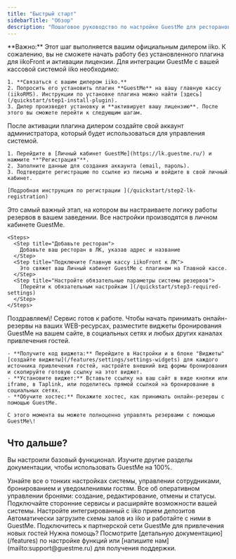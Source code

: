 ```yaml
---
title: "Быстрый старт"
sidebarTitle: "Обзор"
description: "Пошаговое руководство по настройке GuestMe для ресторанов: от установки плагина iiko до приема первого резерва."
---
```


<AccordionGroup>
  <Accordion title="Шаг 1: Установка плагина и активация лицензии (через дилера iiko)">
    <Warning>
      **Важно:** Этот шаг выполняется вашим официальным дилером iiko. К сожалению, вы не сможете начать работу без установленного плагина для iikoFront и активации лицензии.
    </Warning>
    Для интеграции GuestMe с вашей кассовой системой iiko необходимо:

    1. **Связаться с вашим дилером iiko.**
    2. Попросить его установить плагин **GuestMe** на вашу главную кассу (iikoRMS). Инструкции по установке плагина можно найти [здесь](/quickstart/step1-install-plugin).
    3. Дилер произведет установку и **активирует вашу лицензию**. После этого вы сможете перейти к следующим шагам.
  </Accordion>
  <Accordion title="Шаг 2: Регистрация в личном кабинете GuestMe">
    После активации плагина дилером создайте свой аккаунт администратора, который будет использоваться для управления системой.

    1. Перейдите в [Личный кабинет GuestMe](https://lk.guestme.ru/) и нажмите **"Регистрация"**.
    2. Заполните данные для создания аккаунта (email, пароль).
    3. Подтвердите регистрацию по ссылке из письма и войдите в свой личный кабинет.

    [Подробная инструкция по регистрации ](/quickstart/step2-lk-registration)
  </Accordion>
  <Accordion title="Шаг 3: Обязательные настройки системы">
    Это самый важный этап, на котором вы настраиваете логику работы резервов в вашем заведении. Все настройки производятся в личном кабинете GuestMe.

    <Steps>
      <Step title="Добавьте ресторан">
        Добавьте ваш ресторан в ЛК, указав адрес и название
      </Step>
      <Step title="Подключите Главную кассу iikoFront к ЛК">
        Это свяжет ваш Личный кабинет GuestMe с плагином на Главной кассе.
      </Step>
      <Step title="Настройте обязательные параметры системы резервов">
        [Перейти к обязательным настройкам ](/quickstart/step3-required-settings)
      </Step>
    </Steps>
  </Accordion>
  <Accordion title="Шаг 4: (опционально) Размещение виджета на сайте и в соц.сетях">
    Поздравляем\! Сервис готов к работе. Чтобы начать принимать онлайн-резервы на ваших WEB-ресурсах, разместите виджеты бронирования GuestMe на вашем сайте, в социальных сетях и любых других каналах привлечения гостей.

    - **Получите код виджета:** Перейдите в Настройки и в блоке "Виджеты" [создайте виджеты](/features/settings/settings-widgets) для каждого источника привлечения гостей, настройте внешний вид формы бронирования и скопируйте готовую ссылку на этот виджет.
    - **Установите виджет:** Вставьте ссылку на ваш сайт в виде кнопки или iframe, в Taplink, или поделитесь прямой ссылкой на бронирование в социальных сетях.
    - **Обучите хостес:** Покажите хостес, как принимать онлайн-резервы с помощью GuestMe.

    С этого момента вы можете полноценно управлять резервами с помощью GuestMe\!
  </Accordion>
</AccordionGroup>

## Что дальше?

Вы настроили базовый функционал. Изучите другие разделы документации, чтобы использовать GuestMe на 100%.

<CardGroup cols={2}>
  <Card title="Настройки сервиса" icon="sliders" href="/features/settings/settings-widgets">
    Узнайте все о тонких настройках системы, управлении сотрудниками, бронированием и уведомлениями гостям.
  </Card>
  <Card title="Работа с резервами" icon="book-bookmark" href="/features/booking/booking-table">
    Все об оперативном управлении бронями: создание, редактирование, отмены и статусы.
  </Card>
  <Card title="Интеграции" icon="puzzle-piece" href="/features/settings/settings-notifications">
    Подключайте сторонние сервисы и расширяйте возможности вашей системы.
  </Card>
  <Card title="Прием депозитов" icon="credit-card" href="/features/settings/settings-deposits">
    Настройте интегрированный с iiko прием депозитов
  </Card>
  <Card title="Схемы залов" icon="table-cells" href="/features/settings/settings-schemes">
    Автоматически загрузите схемы залов из iiko и работайте с ними в GuestMe.
  </Card>
  <Card title="Привлечение гостей" icon="user-plus" href="/features/guests/guests-restaurant-info">
    Подключитесь к партнерской сети GuestMe для привлечения новых гостей
  </Card>
</CardGroup>

<Note>
  Нужна помощь? Посмотрите [детальную документацию](/features) по настройке функций или [напишите нам](mailto:support@guestme.ru) для получения поддержки.
</Note>